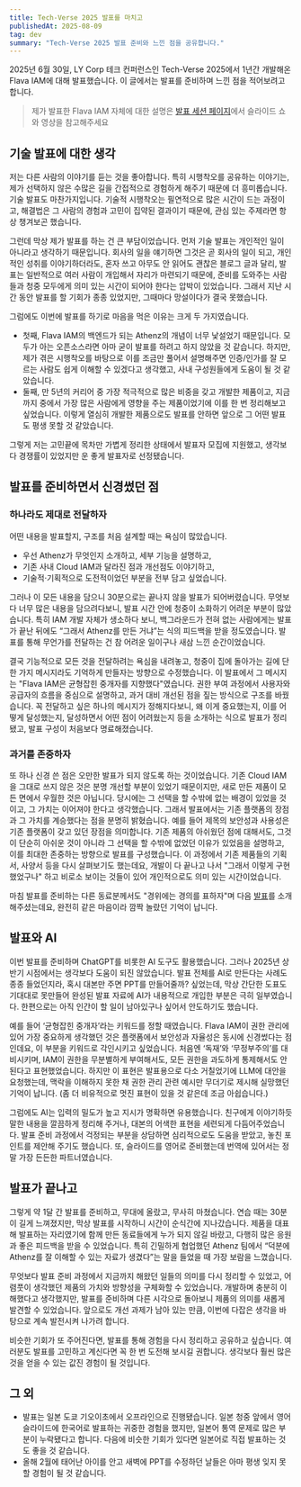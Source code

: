```yaml
---
title: Tech-Verse 2025 발표를 마치고
publishedAt: 2025-08-09
tag: dev
summary: "Tech-Verse 2025 발표 준비와 느낀 점을 공유합니다."
---
```


2025년 6월 30일, LY Corp 테크 컨퍼런스인 Tech-Verse 2025에서 1년간 개발해온 Flava IAM에 대해 발표했습니다. 이 글에서는 발표를 준비하며 느낀 점을 적어보려고 합니다.

> 제가 발표한 Flava IAM 자체에 대한 설명은 [발표 세션 페이지](https://tech-verse.lycorp.co.jp/2025/ko/session/1040/)에서 슬라이드 쇼와 영상을 참고해주세요

## 기술 발표에 대한 생각

저는 다른 사람의 이야기를 듣는 것을 좋아합니다. 특히 시행착오를 공유하는 이야기는, 제가 선택하지 않은 수많은 길을 간접적으로 경험하게 해주기 때문에 더 흥미롭습니다. 기술 발표도 마찬가지입니다. 기술적 시행착오는 필연적으로 많은 시간이 드는 과정이고, 해결법은 그 사람의 경험과 고민이 집약된 결과이기 때문에, 관심 있는 주제라면 항상 챙겨보곤 했습니다.

그런데 막상 제가 발표를 하는 건 큰 부담이었습니다. 먼저 기술 발표는 개인적인 일이 아니라고 생각하기 때문입니다. 회사의 일을 얘기하면 그것은 곧 회사의 일이 되고, 개인적인 성취를 이야기하더라도, 혼자 쓰고 아무도 안 읽어도 괜찮은 블로그 글과 달리, 발표는 일반적으로 여러 사람이 개입해서 자리가 마련되기 때문에, 준비를 도와주는 사람들과 청중 모두에게 의미 있는 시간이 되어야 한다는 압박이 있었습니다. 그래서 지난 시간 동안 발표를 할 기회가 종종 있었지만, 그때마다 망설이다가 결국 못했습니다.

그럼에도 이번에 발표를 하기로 마음을 먹은 이유는 크게 두 가지였습니다.

- 첫째, Flava IAM의 백엔드가 되는 Athenz의 개념이 너무 낯설었기 때문입니다. 모두가 아는 오픈소스라면 아마 굳이 발표를 하려고 하지 않았을 것 같습니다. 하지만, 제가 겪은 시행착오를 바탕으로 이를 조금만 풀어서 설명해주면 인증/인가를 잘 모르는 사람도 쉽게 이해할 수 있겠다고 생각했고, 사내 구성원들에게 도움이 될 것 같았습니다.
- 둘째, 만 5년의 커리어 중 가장 적극적으로 많은 비중을 갖고 개발한 제품이고, 지금까지 중에서 가장 많은 사람에게 영향을 주는 제품이었기에 이를 한 번 정리해보고 싶었습니다. 이렇게 열심히 개발한 제품으로도 발표를 안하면 앞으로 그 어떤 발표도 평생 못할 것 같았습니다.

그렇게 저는 고민끝에 목차만 가볍게 정리한 상태에서 발표자 모집에 지원했고, 생각보다 경쟁률이 있었지만 운 좋게 발표자로 선정됐습니다.

## 발표를 준비하면서 신경썼던 점

### 하나라도 제대로 전달하자

어떤 내용을 발표할지, 구조를 처음 설계할 때는 욕심이 많았습니다.

- 우선 Athenz가 무엇인지 소개하고, 세부 기능을 설명하고,
- 기존 사내 Cloud IAM과 달라진 점과 개선점도 이야기하고,
- 기술적·기획적으로 도전적이었던 부분을 전부 담고 싶었습니다.

그러나 이 모든 내용을 담으니 30분으로는 끝나지 않을 발표가 되어버렸습니다. 무엇보다 너무 많은 내용을 담으려다보니, 발표 시간 안에 청중이 소화하기 어려운 부분이 많았습니다. 특히 IAM 개발 자체가 생소하다 보니, 백그라운드가 전혀 없는 사람에게는 발표가 끝난 뒤에도 “그래서 Athenz를 만든 거냐”는 식의 피드백을 받을 정도였습니다. 발표를 통해 무언가를 전달하는 건 참 어려운 일이구나 새삼 느낀 순간이었습니다.

결국 기능적으로 모든 것을 전달하려는 욕심을 내려놓고, 청중이 집에 돌아가는 길에 단 한 가지 메시지라도 기억하게 만들자는 방향으로 수정했습니다. 이 발표에서 그 메시지는 "Flava IAM은 균형잡힌 중개자를 지향했다"였습니다. 권한 부여 과정에서 사용자와 공급자의 흐름을 중심으로 설명하고, 과거 대비 개선된 점을 짚는 방식으로 구조를 바꿨습니다. 꼭 전달하고 싶은 하나의 메시지가 정해지다보니, 왜 이게 중요했는지, 이를 어떻게 달성했는지, 달성하면서 어떤 점이 어려웠는지 등을 소개하는 식으로 발표가 정리됐고, 발표 구성이 처음보다 명료해졌습니다.

### 과거를 존중하자

또 하나 신경 쓴 점은 오만한 발표가 되지 않도록 하는 것이었습니다. 기존 Cloud IAM을 그대로 쓰지 않은 것은 분명 개선할 부분이 있었기 때문이지만, 새로 만든 제품이 모든 면에서 우월한 것은 아닙니다. 당시에는 그 선택을 할 수밖에 없는 배경이 있었을 것이고, 그 가치는 이어져야 한다고 생각했습니다.
그래서 발표에서는 기존 플랫폼의 장점과 그 가치를 계승했다는 점을 분명히 밝혔습니다. 예를 들어 제목의 보안성과 사용성은 기존 플랫폼이 갖고 있던 장점을 의미합니다. 기존 제품의 아쉬웠던 점에 대해서도, 그것이 단순히 아쉬운 것이 아니라 그 선택을 할 수밖에 없었던 이유가 있었음을 설명하고, 이를 최대한 존중하는 방향으로 발표를 구성했습니다. 이 과정에서 기존 제품들의 기획서, 사양서 등을 다시 살펴보기도 했는데요, 개발이 다 끝나고 나서 "그래서 이렇게 구현했었구나" 하고 비로소 보이는 것들이 있어 개인적으로도 의미 있는 시간이었습니다.

마침 발표를 준비하는 다른 동료분께서도 "경위에는 경의를 표하자"며 다음 [발표](https://speakerdeck.com/k_kinukawa/technologies-that-support-company-growth?slide=23)를 소개해주셨는데요, 완전히 같은 마음이라 깜짝 놀랐던 기억이 납니다.

## 발표와 AI

이번 발표를 준비하며 ChatGPT를 비롯한 AI 도구도 활용했습니다. 그러나 2025년 상반기 시점에서는 생각보다 도움이 되진 않았습니다. 발표 전체를 AI로 만든다는 사례도 종종 들었던지라, 혹시 대본만 주면 PPT를 만들어줄까? 싶었는데, 막상 간단한 도표도 기대대로 못만들어 완성된 발표 자료에 AI가 내용적으로 개입한 부분은 극히 일부였습니다. 한편으로는 아직 인간이 할 일이 남아있구나 싶어서 안도하기도 했습니다.

예를 들어 ‘균형잡힌 중개자’라는 키워드를 정할 때였습니다. Flava IAM이 권한 관리에 있어 가장 중요하게 생각했던 것은 플랫폼에서 보안성과 자율성은 동시에 신경썼다는 점인데요, 이 부분을 키워드로 각인시키고 싶었습니다. 처음엔 ‘독재’와 ‘무정부주의’를 대비시키며, IAM이 권한을 무분별하게 부여해서도, 모든 권한을 과도하게 통제해서도 안 된다고 표현했었습니다. 하지만 이 표현은 발표용으로 다소 거칠었기에 LLM에 대안을 요청했는데, 맥락을 이해하지 못한 채 권한 관리 관련 예시만 무더기로 제시해 실망했던 기억이 납니다. (좀 더 비유적으로 멋진 표현이 있을 것 같은데 조금 아쉽습니다.)

그럼에도 AI는 입력의 밀도가 높고 지시가 명확하면 유용했습니다. 친구에게 이야기하듯 말한 내용을 깔끔하게 정리해 주거나, 대본의 어색한 표현을 세련되게 다듬어주었습니다. 발표 준비 과정에서 걱정되는 부분을 상담하면 심리적으로도 도움을 받았고, 놓친 포인트를 제안해 주기도 했습니다. 또, 슬라이드를 영어로 준비했는데 번역에 있어서는 정말 가장 든든한 파트너였습니다.

## 발표가 끝나고

그렇게 약 1달 간 발표를 준비하고, 무대에 올랐고, 무사히 마쳤습니다. 연습 때는 30분이 길게 느껴졌지만, 막상 발표를 시작하니 시간이 순식간에 지나갔습니다. 제품을 대표해 발표하는 자리였기에 함께 만든 동료들에게 누가 되지 않길 바랐고, 다행히 많은 응원과 좋은 피드백을 받을 수 있었습니다. 특히 긴밀하게 협업했던 Athenz 팀에서 “덕분에 Athenz를 잘 이해할 수 있는 자료가 생겼다”는 말을 들었을 때 가장 보람을 느꼈습니다.

무엇보다 발표 준비 과정에서 지금까지 해왔던 일들의 의미를 다시 정리할 수 있었고, 어렴풋이 생각했던 제품의 가치와 방향성을 구체화할 수 있었습니다. 개발하며 충분히 이해했다고 생각했지만, 발표를 준비하며 다른 시각으로 돌아보니 제품의 의미를 새롭게 발견할 수 있었습니다. 앞으로도 개선 과제가 남아 있는 만큼, 이번에 다잡은 생각을 바탕으로 계속 발전시켜 나가려 합니다.

비슷한 기회가 또 주어진다면, 발표를 통해 경험을 다시 정리하고 공유하고 싶습니다. 여러분도 발표를 고민하고 계신다면 꼭 한 번 도전해 보시길 권합니다. 생각보다 훨씬 많은 것을 얻을 수 있는 값진 경험이 될 것입니다.

## 그 외
 
- 발표는 일본 도쿄 기오이초에서 오프라인으로 진행됐습니다. 일본 청중 앞에서 영어 슬라이드에 한국어로 발표하는 귀중한 경험을 했지만, 일본어 통역 문제로 많은 부분이 누락됐다고 합니다. 다음에 비슷한 기회가 있다면 일본어로 직접 발표하는 것도 좋을 것 같습니다.
- 올해 2월에 태어난 아이를 안고 새벽에 PPT를 수정하던 날들은 아마 평생 잊지 못할 경험이 될 것 같습니다.
